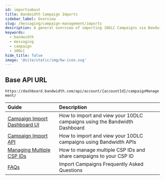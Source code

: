 ```yaml
---
id: importsabout
title: Bandwidth Campaign Imports
sidebar_label: Overview
slug: /messaging/campaign-management/imports
description: A general overview of importing 10DLC Campaigns via Bandwidths Campaign Imports
keywords:
  - bandwidth
  - messaging
  - campaign
  - 10DLC
hide_title: false
image: '@site/static/img/bw-icon.svg'
---
```


## Base API URL

`https://dashboard.bandwidth.com/api/account/{accountId}/campaignManagement/`

| Guide | Description |
|:------|:------------|
|[Campaign Import Dashboard UI](./imports-ui) | How to import and view your 10DLC campaigns using the Bandwidth Dashboard |
|[Campaign Import API](./imports-api) | How to import and view your 10DLC campaigns using Bandwidth APIs |
|[Managing Multiple CSP IDs](./manage-multiple-csp) | How to manage multiple CSP IDs and share campaigns to your CSP ID |
|[FAQs](./faq) | Import Campaigns Frequently Asked Questions |
